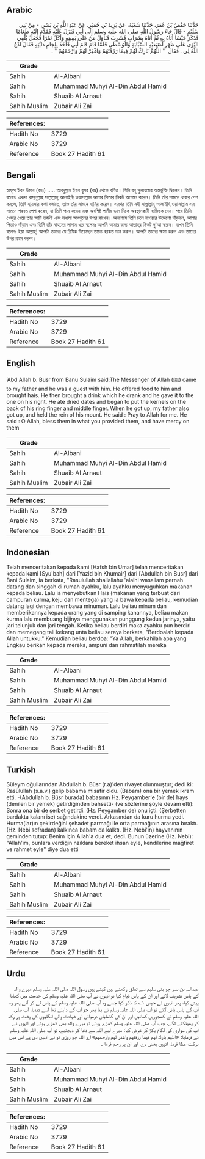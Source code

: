 ## Arabic


<div dir="rtl" lang="ar" style={{fontSize:'larger',backgroundColor:'#f8f9fa',padding:20}}>
حَدَّثَنَا حَفْصُ بْنُ عُمَرَ، حَدَّثَنَا شُعْبَةُ، عَنْ يَزِيدَ بْنِ خُمَيْرٍ، عَنْ عَبْدِ اللَّهِ بْنِ بُسْرٍ، - مِنْ بَنِي سُلَيْمٍ - قَالَ جَاءَ رَسُولُ اللَّهِ صلى الله عليه وسلم إِلَى أَبِي فَنَزَلَ عَلَيْهِ فَقَدَّمَ إِلَيْهِ طَعَامًا فَذَكَرَ حَيْسًا أَتَاهُ بِهِ ثُمَّ أَتَاهُ بِشَرَابٍ فَشَرِبَ فَنَاوَلَ مَنْ عَلَى يَمِينِهِ وَأَكَلَ تَمْرًا فَجَعَلَ يُلْقِي النَّوَى عَلَى ظَهْرِ أُصْبَعَيْهِ السَّبَّابَةِ وَالْوُسْطَى فَلَمَّا قَامَ قَامَ أَبِي فَأَخَذَ بِلِجَامِ دَابَّتِهِ فَقَالَ ادْعُ اللَّهَ لِي ‏.‏ فَقَالَ ‏ "‏ اللَّهُمَّ بَارِكْ لَهُمْ فِيمَا رَزَقْتَهُمْ وَاغْفِرْ لَهُمْ وَارْحَمْهُمْ ‏"‏ ‏.‏
</div>
<div style={{backgroundColor:'#f8f9fa',padding:20, marginBottom: 10}}><table> <thead> <tr> <th>Grade</th> <th></th> </tr> </thead> <tbody> <tr><td>Sahih</td><td>Al-Albani</td></tr><tr><td>Sahih</td><td>Muhammad Muhyi Al-Din Abdul Hamid</td></tr><tr><td>Sahih</td><td>Shuaib Al Arnaut</td></tr><tr><td>Sahih Muslim</td><td>Zubair Ali Zai</td></tr></tbody></table><table> <thead> <tr> <th>References:</th> <th></th> </tr> </thead> <tbody><tr><td>Hadith No</td><td>3729</td></tr><tr><td>Arabic No</td><td>3729</td></tr><tr><td>Reference</td><td>Book 27 Hadith 61</td></tr></tbody></table></div>

## Bengali


<div dir="ltr" lang="bn" style={{fontSize:'larger',backgroundColor:'#f8f9fa',padding:20}}>
হাফ্‌স ইবন উমার (রহঃ) ..... আবদুল্লাহ ইবন বুসর (রাঃ) থেকে বর্ণিত। যিনি বনূ সুলায়মের অন্তর্ভুক্তি ছিলেন। তিনি বলেনঃ একদা রাসূলুল্লাহ সাল্লাল্লাহু আলাইহি ওয়াসাল্লাম আমার পিতার নিকট আগমন করেন। তিনি তাঁর সামনে খাবার পেশ করলে, তিনি হায়সার কথা বলাতে, তাও তাঁর সামনে হাযির করেন। এরপর তিনি নবী সাল্লাল্লাহু আলাইহি ওয়াসাল্লাম এর সামনে শরবত পেশ করেন, যা তিনি পান করেন এবং অবশিষ্ট পানীয় ডান দিকে অবস্থানকারী ব্যক্তিকে দেন। পরে তিনি খেজুর খেয়ে তার আটি তর্জনী এবং মধ্যমা আংগুলের উপর রাখেন। অবশেষে তিনি চলে যাওয়ার উদ্দেশ্যে দাঁড়ালে, আমার পিতাও দাঁড়ান এবং তিনি তাঁর বাহনের লাগাম ধরে বলেনঃ আপনি আমার জন্য আল্লাহ্‌র নিকট দু'আ করুন। তখন তিনি বলেনঃ ইয়া আল্লাহ্‌! আপনি তাদের যে রিযিক দিয়েছেন তাতে বরকত দান করুন। আপনি তাদের ক্ষমা করুন এবং তাদের উপর রহম করুন।
</div>
<div style={{backgroundColor:'#f8f9fa',padding:20, marginBottom: 10}}><table> <thead> <tr> <th>Grade</th> <th></th> </tr> </thead> <tbody> <tr><td>Sahih</td><td>Al-Albani</td></tr><tr><td>Sahih</td><td>Muhammad Muhyi Al-Din Abdul Hamid</td></tr><tr><td>Sahih</td><td>Shuaib Al Arnaut</td></tr><tr><td>Sahih Muslim</td><td>Zubair Ali Zai</td></tr></tbody></table><table> <thead> <tr> <th>References:</th> <th></th> </tr> </thead> <tbody><tr><td>Hadith No</td><td>3729</td></tr><tr><td>Arabic No</td><td>3729</td></tr><tr><td>Reference</td><td>Book 27 Hadith 61</td></tr></tbody></table></div>

## English


<div dir="ltr" lang="en" style={{fontSize:'larger',backgroundColor:'#f8f9fa',padding:20}}>
’Abd Allah b. Busr from Banu Sulaim said:The Messenger of Allah (ﷺ) came to my father and he was a guest with him. He offered food to him and brought hais. He then brought a drink which he drank and he gave it to the one on his right. He ate dried dates and began to put the kernels on the back of his ring finger and middle finger. When he got up, my father also got up, and held the rein of his mount. He said : Pray to Allah for me. He said : O Allah, bless them in what you provided them, and have mercy on them
</div>
<div style={{backgroundColor:'#f8f9fa',padding:20, marginBottom: 10}}><table> <thead> <tr> <th>Grade</th> <th></th> </tr> </thead> <tbody> <tr><td>Sahih</td><td>Al-Albani</td></tr><tr><td>Sahih</td><td>Muhammad Muhyi Al-Din Abdul Hamid</td></tr><tr><td>Sahih</td><td>Shuaib Al Arnaut</td></tr><tr><td>Sahih Muslim</td><td>Zubair Ali Zai</td></tr></tbody></table><table> <thead> <tr> <th>References:</th> <th></th> </tr> </thead> <tbody><tr><td>Hadith No</td><td>3729</td></tr><tr><td>Arabic No</td><td>3729</td></tr><tr><td>Reference</td><td>Book 27 Hadith 61</td></tr></tbody></table></div>

## Indonesian


<div dir="ltr" lang="id" style={{fontSize:'larger',backgroundColor:'#f8f9fa',padding:20}}>
Telah menceritakan kepada kami [Hafsh bin Umar] telah menceritakan kepada kami [Syu'bah] dari [Yazid bin Khumair] dari [Abdullah bin Busr] dari Bani Sulaim, ia berkata, "Rasulullah shallallahu 'alaihi wasallam pernah datang dan singgah di rumah ayahku, lalu ayahku menyuguhkan makanan kepada beliau. Lalu ia menyebutkan Hais (makanan yang terbuat dari campuran kurma, keju dan mentega) yang ia bawa kepada beliau, kemudian datang lagi dengan membawa minuman. Lalu beliau minum dan memberikannya kepada orang yang di samping kanannya, beliau makan kurma lalu membuang bijinya menggunakan punggung kedua jarinya, yaitu jari telunjuk dan jari tengah. Ketika beliau berdiri maka ayahku pun berdiri dan memegang tali kekang unta beliau seraya berkata, "Berdoalah kepada Allah untukku." Kemudian beliau berdoa: "Ya Allah, berkahilah apa yang Engkau berikan kepada mereka, ampuni dan rahmatilah mereka
</div>
<div style={{backgroundColor:'#f8f9fa',padding:20, marginBottom: 10}}><table> <thead> <tr> <th>Grade</th> <th></th> </tr> </thead> <tbody> <tr><td>Sahih</td><td>Al-Albani</td></tr><tr><td>Sahih</td><td>Muhammad Muhyi Al-Din Abdul Hamid</td></tr><tr><td>Sahih</td><td>Shuaib Al Arnaut</td></tr><tr><td>Sahih Muslim</td><td>Zubair Ali Zai</td></tr></tbody></table><table> <thead> <tr> <th>References:</th> <th></th> </tr> </thead> <tbody><tr><td>Hadith No</td><td>3729</td></tr><tr><td>Arabic No</td><td>3729</td></tr><tr><td>Reference</td><td>Book 27 Hadith 61</td></tr></tbody></table></div>

## Turkish


<div dir="ltr" lang="tr" style={{fontSize:'larger',backgroundColor:'#f8f9fa',padding:20}}>
Süleym oğullarından Abdullah b. Büsr (r.a)'den rivayet olunmuştur; dedi ki: Rasûlullah (s.a.v.) gelip babama misafir oldu. (Babam) ona bir yemek ikram etti. -(Abdullah b. Büsr burada) babasının Hz. Peygamber'e (bir de) hays (denilen bir yemek) getirdiğinden bahsetti- (ve sözlerine şöyle devam etti): Sonra ona bir de şerbet getirdi. (Hz. Peygamber de) onu içti. (Şerbetten bardakta kalanı ise) sağındakine verdi. Arkasından da kuru hurma yedi. Hurma(lar)ın çekirdeğini şehadet parmağı ile orta parmağının arasına bıraktı. (Hz. Nebi sofradan) kalkınca babam da kalktı. (Hz. Nebi'in) hayvanının geminden tutup: Benim için Allah'a dua et, dedi. Bunun üzerine (Hz. Nebi): "Allah'ım, bunlara verdiğin nzıklara bereket ihsan eyle, kendilerine mağfiret ve rahmet eyle" diye dua etti
</div>
<div style={{backgroundColor:'#f8f9fa',padding:20, marginBottom: 10}}><table> <thead> <tr> <th>Grade</th> <th></th> </tr> </thead> <tbody> <tr><td>Sahih</td><td>Al-Albani</td></tr><tr><td>Sahih</td><td>Muhammad Muhyi Al-Din Abdul Hamid</td></tr><tr><td>Sahih</td><td>Shuaib Al Arnaut</td></tr><tr><td>Sahih Muslim</td><td>Zubair Ali Zai</td></tr></tbody></table><table> <thead> <tr> <th>References:</th> <th></th> </tr> </thead> <tbody><tr><td>Hadith No</td><td>3729</td></tr><tr><td>Arabic No</td><td>3729</td></tr><tr><td>Reference</td><td>Book 27 Hadith 61</td></tr></tbody></table></div>

## Urdu


<div dir="rtl" lang="ur" style={{fontSize:'larger',backgroundColor:'#f8f9fa',padding:20}}>
عبداللہ بن بسر جو بنی سلیم سے تعلق رکھتے ہیں کہتے ہیں رسول اللہ صلی اللہ علیہ وسلم میرے والد کے پاس تشریف لائے اور ان کے پاس قیام کیا تو انہوں نے آپ صلی اللہ علیہ وسلم کی خدمت میں کھانا پیش کیا، پھر انہوں نے حیس ۱؎ کا ذکر کیا جسے وہ آپ صلی اللہ علیہ وسلم کے پاس لے کر آئے پھر وہ آپ کے پاس پانی لائے تو آپ صلی اللہ علیہ وسلم نے پیا پھر جو آپ کے داہنے تھا اسے دیدیا، آپ صلی اللہ علیہ وسلم نے کھجوریں کھائیں اور ان کی گٹھلیاں درمیانی اور شہادت والی انگلیوں کی پشت پر رکھ کر پھینکنے لگے، جب آپ صلی اللہ علیہ وسلم کھڑے ہوئے تو میرے والد بھی کھڑے ہوئے اور انہوں نے آپ کی سواری کی لگام پکڑ کر عرض کیا: میرے لیے اللہ سے دعا کر دیجئیے، تو آپ صلی اللہ علیہ وسلم نے فرمایا: «اللهم بارك لهم فيما رزقتهم واغفر لهم وارحمهم» اے اللہ جو روزی تو نے انہیں دی ہے اس میں برکت عطا فرما، انہیں بخش دے، اور ان پر رحم فرما ۔
</div>
<div style={{backgroundColor:'#f8f9fa',padding:20, marginBottom: 10}}><table> <thead> <tr> <th>Grade</th> <th></th> </tr> </thead> <tbody> <tr><td>Sahih</td><td>Al-Albani</td></tr><tr><td>Sahih</td><td>Muhammad Muhyi Al-Din Abdul Hamid</td></tr><tr><td>Sahih</td><td>Shuaib Al Arnaut</td></tr><tr><td>Sahih Muslim</td><td>Zubair Ali Zai</td></tr></tbody></table><table> <thead> <tr> <th>References:</th> <th></th> </tr> </thead> <tbody><tr><td>Hadith No</td><td>3729</td></tr><tr><td>Arabic No</td><td>3729</td></tr><tr><td>Reference</td><td>Book 27 Hadith 61</td></tr></tbody></table></div>